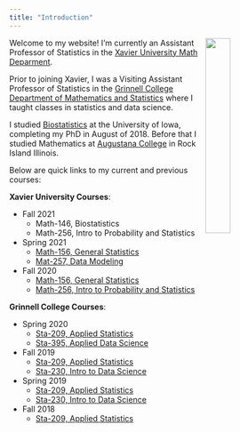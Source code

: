 ```yaml
---
title: "Introduction"
---
```


<img style="float: right; width:30%; height:30%;" src="pphoto.jpg"> Welcome to my website! I'm currently an Assistant Professor of Statistics in the [Xavier University Math Deparment](https://www.xavier.edu/mathematics-department/index).

Prior to joining Xavier, I was a Visiting Assistant Professor of Statistics in the [Grinnell College Department of Mathematics and Statistics](http://www.grinnell.edu/academics/areas/math-stats) where I taught classes in statistics and data science.

I studied [Biostatistics](https://www.public-health.uiowa.edu/biostat/) at the University of Iowa, completing my PhD in August of 2018.  Before that I studied Mathematics at [Augustana College](https://www.augustana.edu/) in Rock Island Illinois.

Below are quick links to my current and previous courses:

**Xavier University Courses**:

- Fall 2021
    - Math-146, Biostatistics
    - Math-256, Intro to Probability and Statistics
- Spring 2021
    - [Math-156, General Statistics](m156s21.html)
    - [Mat-257, Data Modeling](m257s21.html)
- Fall 2020
    - [Math-156, General Statistics](m156f20.html)
    - [Math-256, Intro to Probability and Statistics](m256f20.html)

**Grinnell College Courses**:

- Spring 2020
    - [Sta-209, Applied Statistics](sta209s20.html)
    - [Sta-395, Applied Data Science](sta395s20.html)
- Fall 2019
    - [Sta-209, Applied Statistics](sta209f19.html)
    - [Sta-230, Intro to Data Science](sta230f19.html)
- Spring 2019
    - [Sta-209, Applied Statistics](sta209s19.html)
    - [Sta-230, Intro to Data Science](sta230s19.html)
- Fall 2018
    - [Sta-209, Applied Statistics](sta209f18.html)
